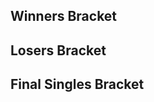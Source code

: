 {{DISPLAYTITLE:Tipped Off 8: ''Melee'' Singles Bracket}}<!--
-->{{SetGame|melee}}<!--
-->{{Tabs static
|name1=Overview |link1=Tipped Off/8/Melee
|name2=Singles Bracket |link2=Tipped Off/8/Melee/Singles Bracket
|name3=Doubles Bracket |link3=Tipped Off/8/Melee/Doubles Bracket
|This=2
}}
==Winners Bracket==
{{32DEWBracketA
|tourneylink=Tipped Off/8/Melee
|tourneyname=Tipped Off 8
|r1m1p1=Hungrybox |r1m1p1flag=us |r1m1p1score={{win}} |r1m1win=1
|r1m1p2=Bye |r1m1p2flag= |r1m1p2score=

|r1m2p1=DOP |r1m2p1flag=us |r1m2p1score=2 |r1m2win=1
|r1m2p2=RJ|r1m2p2flag=us |r1m2p2score=0
|r1m2p1char1=peach |r1m2p2char1=cf |r1m2p1stock1=1 |r1m2p2stock1=0 |r1m2win1=1 |r1m2stage1=Dream Land
|r1m2p1char2=peach |r1m2p2char2=cf |r1m2p1stock2=2 |r1m2p2stock2=0 |r1m2win2=1 |r1m2stage2=Battlefield
|r1m2date=
|r1m2details={{BracketMatchDetails|reddit=|comment=|vod=https://youtu.be/GIUymytWSqg}}

|r1m3p1=Nicaboy |r1m3p1flag=us |r1m3p1score={{win}} |r1m3win=1
|r1m3p2=Bye |r1m3p2flag= |r1m3p2score=
|r1m4p1=Rekrul |r1m4p1flag= |r1m4p1score={{win}} |r1m4win=1
|r1m4p2=OP |r1m4p2flag=us |r1m4p2score=
|r1m5p1=Gahtzu |r1m5p1flag=us |r1m5p1score={{win}} |r1m5win=1
|r1m5p2=Bye |r1m5p2flag= |r1m5p2score=
|r1m6p1=Green Mario |r1m6p1flag=us |r1m6p1score= |r1m6win=2
|r1m6p2=S0ft |r1m6p2flag=us |r1m6p2score={{win}}
|r1m7p1=LoZR |r1m7p1flag=us |r1m7p1score={{win}} |r1m7win=1
|r1m7p2=Bye |r1m7p2flag= |r1m7p2score=
|r1m8p1=RockCrock |r1m8p1flag=us |r1m8p1score={{win}} |r1m8win=1
|r1m8p2=FullMetal |r1m8p2flag=us |r1m8p2score=

|r1m9p1=RON-A-RONI |r1m9p1flag=us |r1m9p1score={{win}} |r1m9win=1
|r1m9p2=Wizzrobe |r1m9p2flag=us |r1m9p2score=
|r1m10p1=j00t |r1m10p1flag=us |r1m10p1score={{win}} |r1m10win=1
|r1m10p2=Bye |r1m10p2flag= |r1m10p2score=
|r1m11p1=Tbaq |r1m11p1flag= |r1m11p1score= |r1m11win=2
|r1m11p2=PikaChad |r1m11p2flag=us |r1m11p2score={{win}}
|r1m12p1=TA Travis |r1m12p1flag=us |r1m12p1score={{win}} |r1m12win=1
|r1m12p2=Bye |r1m12p2flag= |r1m12p2score=
|r1m13p1=Flowin |r1m13p1flag= |r1m13p1score= |r1m13win=2
|r1m13p2=XIF |r1m13p2flag=us |r1m13p2score={{win}}
|r1m14p1=Zidane |r1m14p1flag=us |r1m14p1score={{win}} |r1m14win=1
|r1m14p2=Bye |r1m14p2flag= |r1m14p2score=

|r1m15p1=Ether |r1m15p1flag=us |r1m15p1score=2 |r1m15win=1
|r1m15p2=PB&J |r1m15p2flag=us |r1m15p2score=0
|r1m15p1char1=marth |r1m15p2char1=fox |r1m15p1stock1=3 |r1m15p2stock1=0 |r1m15win1=1 |r1m15stage1=Battlefield
|r1m15p1char2=marth |r1m15p2char2=fox |r1m15p1stock2=2 |r1m15p2stock2=0 |r1m15win2=1 |r1m15stage2=Pokémon Stadium
|r1m15date=
|r1m15details={{BracketMatchDetails|reddit=|comment=|vod=https://youtu.be/Z5-uDbt4a44}}

|r1m16p1=Colbol |r1m16p1flag=us |r1m16p1score={{win}} |r1m16win=1
|r1m16p2=Bye |r1m16p2flag= |r1m16p2score=

|r2m1p1=Hungrybox |r2m1p1flag=us |r2m1p1score={{win}} |r2m1win=1
|r2m1p2=DOP |r2m1p2flag=us |r2m1p2score=
|r2m2p1=Nicaboy |r2m2p1flag=us |r2m2p1score={{win}} |r2m2win=1
|r2m2p2=OP |r2m2p2flag=us |r2m2p2score=

|r2m3p1=Gahtzu |r2m3p1flag=us |r2m3p1score=2 |r2m3win=1
|r2m3p2=S0ft |r2m3p2flag=us |r2m3p2score=0
|r2m3p1char1=cf |r2m3p2char1=jigglypuff |r2m3p1stock1=2 |r2m3p2stock1=0 |r2m3win1=1 |r2m3stage1=Battlefield
|r2m3p1char2=cf |r2m3p2char2=sheik |r2m3p1stock2=1 |r2m3p2stock2=0 |r2m3win2=1 |r2m3stage2=Battlefield
|r2m3date=
|r2m3details={{BracketMatchDetails|reddit=|comment=|vod=https://youtu.be/Jb56Pp44ubo}}

|r2m4p1=LoZR |r2m4p1flag=us |r2m4p1score={{win}} |r2m4win=1
|r2m4p2=RockCrock |r2m4p2flag=us |r2m4p2score=
|r2m5p1=RON-A-RONI |r2m5p1flag=us |r2m5p1score= |r2m5win=2
|r2m5p2=j00t |r2m5p2flag=us |r2m5p2score={{win}}
|r2m6p1=PikaChad |r2m6p1flag=us |r2m6p1score={{win}} |r2m6win=1
|r2m6p2=TA Travis |r2m6p2flag=us |r2m6p2score=

|r2m7p1=XIF |r2m7p1flag=us |r2m7p1score=0 |r2m7win=2
|r2m7p2=Zidane |r2m7p2flag=us |r2m7p2score=2
|r2m7p1char1=peach |r2m7p2char1=fox |r2m7p1stock1=0 |r2m7p2stock1=1 |r2m7win1=2 |r2m7stage1=Fountain of Dreams
|r2m7p1char2=peach |r2m7p2char2=fox |r2m7p1stock2=0 |r2m7p2stock2=1 |r2m7win2=2 |r2m7stage2=Final Destination
|r2m7date=
|r2m7details={{BracketMatchDetails|reddit=|comment=|vod=https://youtu.be/UUjMNk20Dck}}

|r2m8p1=Ether |r2m8p1flag=us |r2m8p1score=1 |r2m8win=2
|r2m8p2=Colbol |r2m8p2flag=us |r2m8p2score=2
|r2m8p1char1=marth |r2m8p2char1=fox |r2m8p1stock1=1 |r2m8p2stock1=0 |r2m8win1=1 |r2m8stage1=Yoshi's Story
|r2m8p1char2=marth |r2m8p2char2=fox |r2m8p1stock2=0 |r2m8p2stock2=3 |r2m8win2=2 |r2m8stage2=Pokémon Stadium
|r2m8p1char3=marth |r2m8p2char3=fox |r2m8p1stock3=0 |r2m8p2stock3=2 |r2m8win3=2 |r2m8stage3=Battlefield
|r2m8date=
|r2m8details={{BracketMatchDetails|reddit=|comment=|vod=https://youtu.be/fa1mcq74-xQ}}

|r3m1p1=Hungrybox |r3m1p1flag=us |r3m1p1score={{win}} |r3m1win=1
|r3m1p2=Nicaboy |r3m1p2flag=us |r3m1p2score=

|r3m2p1=Gahtzu |r3m2p1flag=us |r3m2p1score=1 |r3m2win=2
|r3m2p2=LoZR |r3m2p2flag=us |r3m2p2score=2
|r3m2p1char1=cf |r3m2p2char1=fox |r3m2p1stock1=1 |r3m2p2stock1=0 |r3m2win1=1 |r3m2stage1=Battlefield
|r3m2p1char2=cf |r3m2p2char2=fox |r3m2p1stock2=0 |r3m2p2stock2=1 |r3m2win2=2 |r3m2stage2=Pokémon Stadium
|r3m2p1char3=cf |r3m2p2char3=fox |r3m2p1stock3=0 |r3m2p2stock3=4 |r3m2win3=2 |r3m2stage3=Pokémon Stadium
|r3m2date=
|r3m2details={{BracketMatchDetails|reddit=|comment=|vod=https://youtu.be/Noo8xeKr0R4}}

|r3m3p1=j00t |r3m3p1flag=us |r3m3p1score= |r3m3win=2
|r3m3p2=PikaChad |r3m3p2flag=us |r3m3p2score={{win}}

|r3m4p1=Zidane  |r3m4p1flag=us |r3m4p1score=0 |r3m4win=2
|r3m4p2=Colbol  |r3m4p2flag=us |r3m4p2score=2
|r3m4p1char1=fox |r3m4p2char1=fox |r3m4p1stock1=0 |r3m4p2stock1=1 |r3m4win1=2 |r3m4stage1=Final Destination
|r3m4p1char2=fox |r3m4p2char2=fox |r3m4p1stock2=0 |r3m4p2stock2=3 |r3m4win2=2 |r3m4stage2=Yoshi's Story
|r3m4date=
|r3m4details={{BracketMatchDetails|reddit=|comment=|vod=https://youtu.be/g2Yg2w-A1pw}}

|r4m1p1=Hungrybox |r4m1p1flag=us |r4m1p1score={{win}} |r4m1win=1
|r4m1p2=LoZR |r4m1p2flag=us |r4m1p2score=

|r4m2p1=PikaChad |r4m2p1flag=us |r4m2p1score=2 |r4m2win=1
|r4m2p2=Colbol |r4m2p2flag=us |r4m2p2score=1
|r4m2p1char1=pikachu |r4m2p2char1=fox |r4m2p1stock1=1 |r4m2p2stock1=0 |r4m2win1=1 |r4m2stage1=Battlefield
|r4m2p1char2=pikachu |r4m2p2char2=fox |r4m2p1stock2=0 |r4m2p2stock2=2 |r4m2win2=2 |r4m2stage2=Yoshi's Story
|r4m2p1char3=pikachu |r4m2p2char3=fox |r4m2p1stock3=1 |r4m2p2stock3=0 |r4m2win3=1 |r4m2stage3=Fountain of Dreams
|r4m2date=
|r4m2details={{BracketMatchDetails|reddit=|comment=|vod=https://youtu.be/ooUpHLqKSkc}}
}}

==Losers Bracket==
{{24DELBracketSmwA
|tourneylink=Tipped Off/8/Melee
|tourneyname=Tipped Off 8
|l1placement=17-24
|l2placement=13-16
|l3placement=9-12
|l4placement=7-8
|l5placement=5-6

|l1m1p1=S0ft |l1m1p1flag=us |l1m1p1score= |l1m1win=2
|l1m1p2=RJ |l1m1p2flag=us |l1m1p2score={{win}}
|l1m2p1=RockCrock |l1m2p1flag=us |l1m2p1score={{win}} |l1m2win=1
|l1m2p2=Rekrul |l1m2p2flag= |l1m2p2score=
|l1m3p1=DOP |l1m3p1flag=us |l1m3p1score={{win}} |l1m3win=1
|l1m3p2=Green Mario |l1m3p2flag=us |l1m3p2score=

|l1m4p1=OP |l1m4p1flag=us |l1m4p1score=2 |l1m4win=1
|l1m4p2=FullMetal |l1m4p2flag=us |l1m4p2score=1
|l1m4p1char1=samus |l1m4p2char1=marth |l1m4p1stock1=0 |l1m4p2stock1=1 |l1m4win1=2 |l1m4stage1=Final Destination
|l1m4p1char2=samus |l1m4p2char2=marth |l1m4p1stock2=2 |l1m4p2stock2=0 |l1m4win2=1 |l1m4stage2=Fountain of Dreams
|l1m4p1char3=samus |l1m4p2char3=marth |l1m4p1stock3=1 |l1m4p2stock3=0 |l1m4win3=1 |l1m4stage3=Battlefield
|l1m4date=
|l1m4details={{BracketMatchDetails|reddit=|comment=|vod=https://youtu.be/yBZylbfITOc}}

|l1m5p1=XIF |l1m5p1flag=us |l1m5p1score=2 |l1m5win=1
|l1m5p2=Wizzrobe |l1m5p2flag=us |l1m5p2score=1
|l1m5p1char1=peach |l1m5p2char1=cf |l1m5p1stock1=3 |l1m5p2stock1=0 |l1m5win1=1 |l1m5stage1=Battlefield
|l1m5p1char2=peach |l1m5p2char2=cf |l1m5p1stock2=0 |l1m5p2stock2=2 |l1m5win2=2 |l1m5stage2=Fountain of Dreams
|l1m5p1char3=peach |l1m5p2char3=cf |l1m5p1stock3=2 |l1m5p2stock3=0 |l1m5win3=1 |l1m5stage3=Pokémon Stadium
|l1m5date=
|l1m5details={{BracketMatchDetails|reddit=|comment=|vod=https://youtu.be/ZRTvwLVi7ns}}

|l1m6p1=Ether |l1m6p1flag=us |l1m6p1score={{win}} |l1m6win=1
|l1m6p2=Tbag |l1m6p2flag= |l1m6p2score=
|l1m7p1=RON-A-RONI |l1m7p1flag=us |l1m7p1score={{win}} |l1m7win=1
|l1m7p2=Flowin |l1m7p2flag= |l1m7p2score=

|l1m8p1=TA Travis |l1m8p1flag=us |l1m8p1score=2 |l1m8win=1
|l1m8p2=PB&J |l1m8p2flag=us |l1m8p2score=0
|l1m8p1char1=marth |l1m8p2char1=fox |l1m8p1stock1=2 |l1m8p2stock1=0 |l1m8win1=1 |l1m8stage1=Yoshi's Story
|l1m8p1char2=marth |l1m8p2char2=fox |l1m8p1stock2=2 |l1m8p2stock2=0 |l1m8win2=1 |l1m8stage2=Pokémon Stadium
|l1m8date=
|l1m8details={{BracketMatchDetails|reddit=|comment=|vod=https://youtu.be/M6rJ76CvwqQ}}

|l2m1p1=RJ|l2m1p1flag=us |l2m1p1score= |l2m1win=2
|l2m1p2=RockCrock |l2m1p2flag=us |l2m1p2score={{win}}
|l2m2p1=DOP |l2m2p1flag=us |l2m2p1score={{win}} |l2m2win=1
|l2m2p2=OP |l2m2p2flag=us |l2m2p2score=

|l2m3p1=XIF |l2m3p1flag=us |l2m3p1score=2 |l2m3win=1
|l2m3p2=Ether |l2m3p2flag=us |l2m3p2score=1
|l2m3p1char1=peach |l2m3p2char1=marth |l2m3p1stock1=0 |l2m3p2stock1=1 |l2m3win1=2 |l2m3stage1=Final Destination
|l2m3p1char2=peach |l2m3p2char2=marth |l2m3p1stock2=1 |l2m3p2stock2=0 |l2m3win2=1 |l2m3stage2=Final Destination
|l2m3p1char3=peach |l2m3p2char3=marth |l2m3p1stock3=1 |l2m3p2stock3=0 |l2m3win3=1 |l2m3stage3=Battlefield
|l2m3date=
|l2m3details={{BracketMatchDetails|reddit=|comment=|vod=https://youtu.be/rCCK9FOiAq4}}

|l2m4p1=RON-A-RONI |l2m4p1flag=us |l2m4p1score= |l2m4win=2
|l2m4p2=TA Travis |l2m4p2flag=us |l2m4p2score={{win}}

|l3m1p1=j00t |l3m1p1flag=us |l3m1p1score={{win}} |l3m1win=1
|l3m1p2=RockCrock |l3m1p2flag=us |l3m1p2score=
|l3m2p1=Zidane |l3m2p1flag=us |l3m2p1score={{win}} |l3m2win=1
|l3m2p2=DOP |l3m2p2flag=us |l3m2p2score=

|l3m3p1=Nicaboy |l3m3p1flag=us |l3m3p1score=0 |l3m3win=2
|l3m3p2=XIF |l3m3p2flag=us |l3m3p2score=2
|l3m3p1char1=sheik |l3m3p2char1=peach |l3m3p1stock1=0 |l3m3p2stock1=1 |l3m3win1=2 |l3m3stage1=Fountain of Dreams
|l3m3p1char2=sheik |l3m3p2char2=peach |l3m3p1stock2=0 |l3m3p2stock2=1 |l3m3win2=2 |l3m3stage2=Battlefield
|l3m3date=
|l3m3details={{BracketMatchDetails|reddit=|comment=|vod=https://youtu.be/23GD4e17PUg}}

|l3m4p1=Gahtzu |l3m4p1flag=us |l3m4p1score=1 |l3m4win=2
|l3m4p2=TA Travis |l3m4p2flag=us |l3m4p2score=2
|l3m4p1char1=cf |l3m4p2char1=marth |l3m4p1stock1=2 |l3m4p2stock1=0 |l3m4win1=1 |l3m4stage1=Battlefield
|l3m4p1char2=cf |l3m4p2char2=marth |l3m4p1stock2=0 |l3m4p2stock2=1 |l3m4win2=2 |l3m4stage2=Pokémon Stadium
|l3m4p1char3=cf |l3m4p2char3=marth |l3m4p1stock3=0 |l3m4p2stock3=1 |l3m4win3=2 |l3m4stage3=Pokémon Stadium
|l3m4date=
|l3m4details={{BracketMatchDetails|reddit=|comment=|vod=https://youtu.be/cOpAPxP-zQc}}

|l4m1p1=j00t |l4m1p1flag=us |l4m1p1score=1 |l4m1win=2
|l4m1p2=Zidane |l4m1p2flag=us |l4m1p2score=2
|l4m1p1char1=cf |l4m1p2char1=fox |l4m1p1stock1=0 |l4m1p2stock1=2 |l4m1win1=2 |l4m1stage1=Battlefield
|l4m1p1char2=cf |l4m1p2char2=fox |l4m1p1stock2=2 |l4m1p2stock2=0 |l4m1win2=1 |l4m1stage2=Final Destination
|l4m1p1char3=cf |l4m1p2char3=fox |l4m1p1stock3=0 |l4m1p2stock3=1 |l4m1win3=2 |l4m1stage3=Rainbow Cruise
|l4m1date=
|l4m1details={{BracketMatchDetails|reddit=|comment=|vod=https://youtu.be/_Cpf_9UqJJA}}

|l4m2p1=XIF |l4m2p1flag=us |l4m2p1score=1 |l4m2win=2
|l4m2p2=TA Travis |l4m2p2flag=us |l4m2p2score=2
|l4m2p1char1=peach |l4m2p2char1=fox |l4m2p1stock1=0 |l4m2p2stock1=3 |l4m2win1=2 |l4m2stage1=Battlefield
|l4m2p1char2=peach |l4m2p2char2=fox |l4m2p1stock2=1 |l4m2p2stock2=0 |l4m2win2=1 |l4m2stage2=Fountain of Dreams
|l4m2p1char3=peach |l4m2p2char3=fox |l4m2p1stock3=0 |l4m2p2stock3=3 |l4m2win3=2 |l4m2stage3=Pokémon Stadium
|l4m2date=
|l4m2details={{BracketMatchDetails|reddit=|comment=|vod=https://youtu.be/hXgmARfZemU}}

|l5m1p1=LoZR |l5m1p1flag=us |l5m1p1score=2 |l5m1win=1
|l5m1p2=Zidane |l5m1p2flag=us |l5m1p2score=1
|l5m1p1char1=fox |l5m1p2char1=fox |l5m1p1stock1=1 |l5m1p2stock1=0 |l5m1win1=1 |l5m1stage1=Final Destination
|l5m1p1char2=fox |l5m1p2char2=fox |l5m1p1stock2=0 |l5m1p2stock2=2 |l5m1win2=2 |l5m1stage2=Dream Land
|l5m1p1char3=fox |l5m1p2char3=fox |l5m1p1stock3=1 |l5m1p2stock3=0 |l5m1win3=1 |l5m1stage3=Pokémon Stadium
|l5m1date=
|l5m1details={{BracketMatchDetails|reddit=|comment=|vod=https://youtu.be/JNFDBp3O7RY}}

|l5m2p1=Colbol |l5m2p1flag=us |l5m2p1score=2 |l5m2win=1
|l5m2p2=TA Travis |l5m2p2flag=us |l5m2p2score=0
|l5m2p1char1=fox |l5m2p2char1=marth |l5m2p1stock1=3 |l5m2p2stock1=0 |l5m2win1=1 |l5m2stage1=Yoshi's Story
|l5m2p1char2=fox |l5m2p2char2=marth |l5m2p1stock2=1 |l5m2p2stock2=0 |l5m2win2=1 |l5m2stage2=Pokémon Stadium
|l5m2date=
|l5m2details={{BracketMatchDetails|reddit=|comment=|vod=https://youtu.be/NFjth7hlQoc}}
}}
<onlyinclude>
==Final Singles Bracket==
{{DEFinalSmwBracket
|tourneylink=Tipped Off/8/Melee
|tourneyname=Tipped Off 8
|l1placement=4
|r2placement=3
|r3loserplacement=2
|r3winnerplacement=1
|export_score=true
|column-width=180

<!-- FROM WINNERS -->
|r1m1p1=Hungrybox |r1m1p1flag=us |r1m1p1score=3
|r1m1p2=PikaChad |r1m1p2flag=us |r1m1p2score=0
|r1m1win=1
|r1m1p1char1=jigglypuff |r1m1p2char1=pikachu |r1m1p1stock1=3 |r1m1p2stock1=0 |r1m1win1=1 |r1m1stage1=Fountain of Dreams
|r1m1p1char2=jigglypuff |r1m1p2char2=fox |r1m1p1stock2=2 |r1m1p2stock2=0 |r1m1win2=1 |r1m1stage2=Battlefield
|r1m1p1char3=jigglypuff |r1m1p2char3=link |r1m1p1stock3=1 |r1m1p2stock3=0 |r1m1win3=1 |r1m1stage3=Final Destination
|r1m1date=
|r1m1details={{BracketMatchDetails|reddit=|comment=|vod=https://youtu.be/gAArZvkzD74}}

<!-- FROM LOSERS -->
|l1m1p1=LoZR |l1m1p1flag=us |l1m1p1score=1
|l1m1p2=Colbol |l1m1p2flag=us |l1m1p2score=2
|l1m1win=2
|l1m1p1char1=fox |l1m1p2char1=fox |l1m1p1stock1=1 |l1m1p2stock1=0 |l1m1win1=1 |l1m1stage1=Final Destination
|l1m1p1char2=fox |l1m1p2char2=fox |l1m1p1stock2=0 |l1m1p2stock2=1 |l1m1win2=2 |l1m1stage2=Final Destination
|l1m1p1char3=fox |l1m1p2char3=fox |l1m1p1stock3=0 |l1m1p2stock3=1 |l1m1win3=2 |l1m1stage3=Final Destination
|l1m1date=
|l1m1details={{BracketMatchDetails|reddit=|comment=|vod=https://youtu.be/M2j6kB73e9c}}

<!-- LOSERS FINALS -->
|r2m1p1=PikaChad |r2m1p1flag=us |r2m1p1score=1
|r2m1p2=Colbol |r2m1p2flag=us |r2m1p2score=3
|r2m1win=2
|r2m1p1char1=pikachu |r2m1p2char1=fox |r2m1p1stock1=1 |r2m1p2stock1=0 |r2m1win1=1 |r2m1stage1=Battlefield
|r2m1p1char2=pikachu |r2m1p2char2=fox |r2m1p1stock2=0 |r2m1p2stock2=2 |r2m1win2=2 |r2m1stage2=Yoshi's Story
|r2m1p1char3=pikachu |r2m1p2char3=fox |r2m1p1stock3=0 |r2m1p2stock3=1 |r2m1win3=2 |r2m1stage3=Fountain of Dreams
|r2m1p1char4=pikachu |r2m1p2char4=fox |r2m1p1stock4=0 |r2m1p2stock4=3 |r2m1win4=2 |r2m1stage4=Yoshi's Story
|r2m1date=
|r2m1details={{BracketMatchDetails|reddit=|comment=|vod=https://youtu.be/5xb-bnS6sp8}}

<!-- GRAND FINALS -->
|r3m1p1=Hungrybox |r3m1p1flag=us |r3m1p1score=3
|r3m1p2=Colbol |r3m1p2flag=us |r3m1p2score=1
|r3m1win=1
|r3m1p1char1=jigglypuff |r3m1p2char1=fox |r3m1p1stock1=1 |r3m1p2stock1=0 |r3m1win1=1 |r3m1stage1=Battlefield
|r3m1p1char2=jigglypuff |r3m1p2char2=fox |r3m1p1stock2=0 |r3m1p2stock2=1 |r3m1win2=2 |r3m1stage2=Yoshi's Story
|r3m1p1char3=jigglypuff |r3m1p2char3=fox |r3m1p1stock3=3 |r3m1p2stock3=0 |r3m1win3=1 |r3m1stage3=Fountain of Dreams
|r3m1p1char4=jigglypuff |r3m1p2char4=fox |r3m1p1stock4=1 |r3m1p2stock4=0 |r3m1win4=1 |r3m1stage4=Final Destination
|r3m1date=
|r3m1details={{BracketMatchDetails|reddit=|comment=|vod=https://youtu.be/69ADUFDUcsg}}
}}
</onlyinclude>
